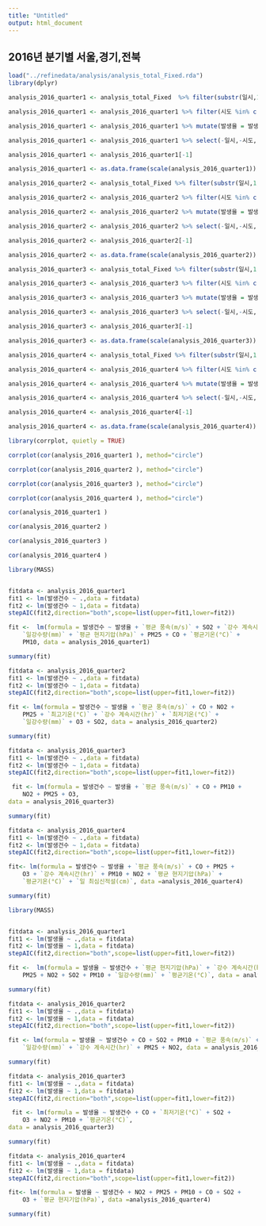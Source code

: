 ```yaml
---
title: "Untitled"
output: html_document
---
```


##  2016년 분기별 서울,경기,전북

```r

load("../refinedata/analysis/analysis_total_Fixed.rda")
library(dplyr)


```

```r

analysis_2016_quarter1 <- analysis_total_Fixed  %>% filter(substr(일시,1,7)=='2016-01'|substr(일시,1,7)=='2016-02')

analysis_2016_quarter1 <- analysis_2016_quarter1 %>% filter(시도 %in% c("서울","경기","전북")) 

analysis_2016_quarter1 <- analysis_2016_quarter1 %>% mutate(발생율 = 발생건수/인구수*10000)

analysis_2016_quarter1 <- analysis_2016_quarter1 %>% select(-일시,-시도,-PM10등급,-PM25등급,-년도,-인구수,-`최다풍향(16방위)`)

analysis_2016_quarter1 <- analysis_2016_quarter1[-1]

analysis_2016_quarter1 <- as.data.frame(scale(analysis_2016_quarter1))


```


```r

analysis_2016_quarter2 <- analysis_total_Fixed %>% filter(substr(일시,1,7)=='2016-03'|substr(일시,1,7)=='2016-04'|substr(일시,1,7)=='2016-05')

analysis_2016_quarter2 <- analysis_2016_quarter2 %>% filter(시도 %in% c("서울","경기","전북")) 

analysis_2016_quarter2 <- analysis_2016_quarter2 %>% mutate(발생율 = 발생건수/인구수*10000)

analysis_2016_quarter2 <- analysis_2016_quarter2 %>% select(-일시,-시도,-PM10등급,-PM25등급,-년도,-인구수,-`최다풍향(16방위)`)

analysis_2016_quarter2 <- analysis_2016_quarter2[-1]

analysis_2016_quarter2 <- as.data.frame(scale(analysis_2016_quarter2))

```


```r

analysis_2016_quarter3 <- analysis_total_Fixed %>% filter(substr(일시,1,7)=='2016-06'|substr(일시,1,7)=='2016-07'|substr(일시,1,7)=='2016-08')

analysis_2016_quarter3 <- analysis_2016_quarter3 %>% filter(시도 %in% c("서울","경기","전북"))

analysis_2016_quarter3 <- analysis_2016_quarter3 %>% mutate(발생율 = 발생건수/인구수*10000)

analysis_2016_quarter3 <- analysis_2016_quarter3 %>% select(-일시,-시도,-PM10등급,-PM25등급,-년도,-인구수,-`최다풍향(16방위)`,-`일 최심신적설(cm)`,-`일강수량(mm)`,-`강수 계속시간(hr)`)

analysis_2016_quarter3 <- analysis_2016_quarter3[-1]

analysis_2016_quarter3 <- as.data.frame(scale(analysis_2016_quarter3))

```


```r

analysis_2016_quarter4 <- analysis_total_Fixed %>% filter(substr(일시,1,7)=='2016-09'|substr(일시,1,7)=='2016-10'|substr(일시,1,7)=='2016-11')

analysis_2016_quarter4 <- analysis_2016_quarter4 %>% filter(시도 %in% c("서울","경기","전북")) 

analysis_2016_quarter4 <- analysis_2016_quarter4 %>% mutate(발생율 = 발생건수/인구수*10000)

analysis_2016_quarter4 <- analysis_2016_quarter4 %>% select(-일시,-시도,-PM10등급,-PM25등급,-년도,-인구수,-`최다풍향(16방위)`)

analysis_2016_quarter4 <- analysis_2016_quarter4[-1]

analysis_2016_quarter4 <- as.data.frame(scale(analysis_2016_quarter4))

```



```r

library(corrplot, quietly = TRUE)

corrplot(cor(analysis_2016_quarter1 ), method="circle")

```


```r
corrplot(cor(analysis_2016_quarter2 ), method="circle")

```


```r
corrplot(cor(analysis_2016_quarter3 ), method="circle")

```


```r
corrplot(cor(analysis_2016_quarter4 ), method="circle")

```

```r
cor(analysis_2016_quarter1 )

```


```r
cor(analysis_2016_quarter2 )

```

```r
cor(analysis_2016_quarter3 )

```

```r
cor(analysis_2016_quarter4 )

```


```r

library(MASS)


fitdata <- analysis_2016_quarter1
fit1 <- lm(발생건수 ~ .,data = fitdata)
fit2 <- lm(발생건수 ~ 1,data = fitdata)
stepAIC(fit2,direction="both",scope=list(upper=fit1,lower=fit2))

```

```r
fit <-  lm(formula = 발생건수 ~ 발생율 + `평균 풍속(m/s)` + SO2 + `강수 계속시간(hr)` + 
    `일강수량(mm)` + `평균 현지기압(hPa)` + PM25 + CO + `평균기온(°C)` + 
    PM10, data = analysis_2016_quarter1)

summary(fit)

```



```r
fitdata <- analysis_2016_quarter2
fit1 <- lm(발생건수 ~ .,data = fitdata)
fit2 <- lm(발생건수 ~ 1,data = fitdata)
stepAIC(fit2,direction="both",scope=list(upper=fit1,lower=fit2))

```

```r
fit <- lm(formula = 발생건수 ~ 발생율 + `평균 풍속(m/s)` + CO + NO2 + 
    PM25 + `최고기온(°C)` + `강수 계속시간(hr)` + `최저기온(°C)` + 
    `일강수량(mm)` + O3 + SO2, data = analysis_2016_quarter2)

summary(fit)

```


```r
fitdata <- analysis_2016_quarter3
fit1 <- lm(발생건수 ~ .,data = fitdata)
fit2 <- lm(발생건수 ~ 1,data = fitdata)
stepAIC(fit2,direction="both",scope=list(upper=fit1,lower=fit2))

```

```r
 fit <- lm(formula = 발생건수 ~ 발생율 + `평균 풍속(m/s)` + CO + PM10 + 
    NO2 + PM25 + O3, 
data = analysis_2016_quarter3)

summary(fit)

```


```r
fitdata <- analysis_2016_quarter4
fit1 <- lm(발생건수 ~ .,data = fitdata)
fit2 <- lm(발생건수 ~ 1,data = fitdata)
stepAIC(fit2,direction="both",scope=list(upper=fit1,lower=fit2))

```

```r
fit<- lm(formula = 발생건수 ~ 발생율 + `평균 풍속(m/s)` + CO + PM25 + 
    O3 + `강수 계속시간(hr)` + PM10 + NO2 + `평균 현지기압(hPa)` + 
    `평균기온(°C)` + `일 최심신적설(cm)`, data =analysis_2016_quarter4)

summary(fit)

```



```r

library(MASS)


fitdata <- analysis_2016_quarter1
fit1 <- lm(발생율 ~ .,data = fitdata)
fit2 <- lm(발생율 ~ 1,data = fitdata)
stepAIC(fit2,direction="both",scope=list(upper=fit1,lower=fit2))

```

```r
fit <-  lm(formula = 발생율 ~ 발생건수 + `평균 현지기압(hPa)` + `강수 계속시간(hr)` + 
    PM25 + NO2 + SO2 + PM10 + `일강수량(mm)` + `평균기온(°C)`, data = analysis_2016_quarter1)

summary(fit)

```



```r
fitdata <- analysis_2016_quarter2
fit1 <- lm(발생율 ~ .,data = fitdata)
fit2 <- lm(발생율 ~ 1,data = fitdata)
stepAIC(fit2,direction="both",scope=list(upper=fit1,lower=fit2))

```

```r
fit <- lm(formula = 발생율 ~ 발생건수 + CO + SO2 + PM10 + `평균 풍속(m/s)` + 
    `일강수량(mm)` + `강수 계속시간(hr)` + PM25 + NO2, data = analysis_2016_quarter2)

summary(fit)

```


```r
fitdata <- analysis_2016_quarter3
fit1 <- lm(발생율 ~ .,data = fitdata)
fit2 <- lm(발생율 ~ 1,data = fitdata)
stepAIC(fit2,direction="both",scope=list(upper=fit1,lower=fit2))

```

```r
 fit <- lm(formula = 발생율 ~ 발생건수 + CO + `최저기온(°C)` + SO2 + 
    O3 + NO2 + PM10 + `평균기온(°C)`, 
data = analysis_2016_quarter3)

summary(fit)

```


```r
fitdata <- analysis_2016_quarter4
fit1 <- lm(발생율 ~ .,data = fitdata)
fit2 <- lm(발생율 ~ 1,data = fitdata)
stepAIC(fit2,direction="both",scope=list(upper=fit1,lower=fit2))

```

```r
fit<- lm(formula = 발생율 ~ 발생건수 + NO2 + PM25 + PM10 + CO + SO2 + 
    O3 + `평균 현지기압(hPa)`, data =analysis_2016_quarter4)

summary(fit)

```